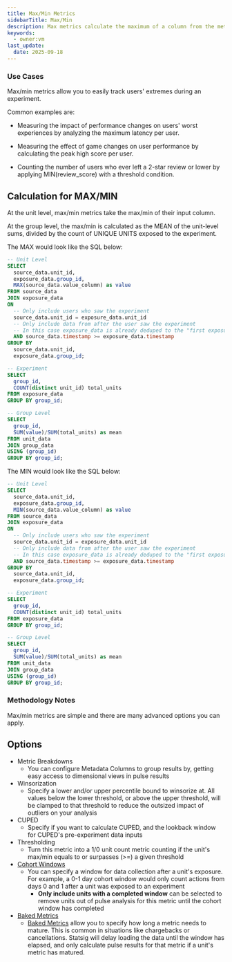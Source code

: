 ```yaml
---
title: Max/Min Metrics
sidebarTitle: Max/Min
description: Max metrics calculate the maximum of a column from the metric source at the unit level. Min Metrics calculate the minimum of a column from the metric source at the unit level.
keywords:
  - owner:vm
last_update:
  date: 2025-09-18
---
```


### Use Cases

Max/min metrics allow you to easily track users' extremes during an experiment.

Common examples are:

- Measuring the impact of performance changes on users' worst experiences by analyzing the maximum latency per user.

- Measuring the effect of game changes on user performance by calculating the peak high score per user.

- Counting the number of users who ever left a 2-star review or lower by applying MIN(review_score) with a threshold condition.

## Calculation for MAX/MIN

At the unit level, max/min metrics take the max/min of their input column.

At the group level, the max/min is calculated as the MEAN of the unit-level sums, divided by the count of UNIQUE UNITS exposed to the experiment.

The MAX would look like the SQL below:

```sql expandable
-- Unit Level
SELECT
  source_data.unit_id,
  exposure_data.group_id,
  MAX(source_data.value_column) as value
FROM source_data
JOIN exposure_data
ON
  -- Only include users who saw the experiment
  source_data.unit_id = exposure_data.unit_id
  -- Only include data from after the user saw the experiment
  -- In this case exposure_data is already deduped to the "first exposure"
  AND source_data.timestamp >= exposure_data.timestamp
GROUP BY
  source_data.unit_id,
  exposure_data.group_id;

-- Experiment
SELECT
  group_id,
  COUNT(distinct unit_id) total_units
FROM exposure_data
GROUP BY group_id;

-- Group Level
SELECT
  group_id,
  SUM(value)/SUM(total_units) as mean
FROM unit_data
JOIN group_data
USING (group_id)
GROUP BY group_id;
```

The MIN would look like the SQL below:

```sql expandable
-- Unit Level
SELECT
  source_data.unit_id,
  exposure_data.group_id,
  MIN(source_data.value_column) as value
FROM source_data
JOIN exposure_data
ON
  -- Only include users who saw the experiment
  source_data.unit_id = exposure_data.unit_id
  -- Only include data from after the user saw the experiment
  -- In this case exposure_data is already deduped to the "first exposure"
  AND source_data.timestamp >= exposure_data.timestamp
GROUP BY
  source_data.unit_id,
  exposure_data.group_id;

-- Experiment
SELECT
  group_id,
  COUNT(distinct unit_id) total_units
FROM exposure_data
GROUP BY group_id;

-- Group Level
SELECT
  group_id,
  SUM(value)/SUM(total_units) as mean
FROM unit_data
JOIN group_data
USING (group_id)
GROUP BY group_id;
```

### Methodology Notes

Max/min metrics are simple and there are many advanced options you can apply.

## Options

- Metric Breakdowns
  - You can configure Metadata Columns to group results by, getting easy access to dimensional views in pulse results
- Winsorization
  - Specify a lower and/or upper percentile bound to winsorize at. All values below the lower threshold, or above the upper threshold, will be clamped to that threshold to reduce the outsized impact of outliers on your analysis
- CUPED
  - Specify if you want to calculate CUPED, and the lookback window for CUPED's pre-experiment data inputs
- Thresholding
  - Turn this metric into a 1/0 unit count metric counting if the unit's max/min equals to or surpasses (>=) a given threshold
- [Cohort Windows]()
  - You can specify a window for data collection after a unit's exposure. For example, a 0-1 day cohort window would only count actions from days 0 and 1 after a unit was exposed to an experiment
    - **Only include units with a completed window** can be selected to remove units out of pulse analysis for this metric until the cohort window has completed
- [Baked Metrics]()
  - [Baked Metrics]() allow you to specify how long a metric needs to mature. This is common in situations like chargebacks or cancellations. Statsig will delay loading the data until the window has elapsed, and only calculate pulse results for that metric if a unit's metric has matured.
